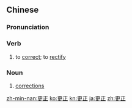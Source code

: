 ==Chinese==
{{zh-forms}}

===Pronunciation===
{{zh-pron
|m=gēngzhèng
|cat=v,n
}}

===Verb===
{{zh-verb}}

# to [[correct]]; to [[rectify]]

===Noun===
{{zh-noun}}

# [[correction]]s

{{zh-cat|Advanced}}

[[zh-min-nan:更正]]
[[ko:更正]]
[[kn:更正]]
[[ja:更正]]
[[zh:更正]]
